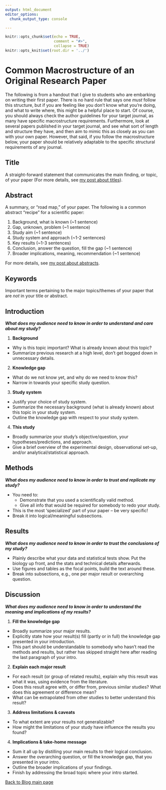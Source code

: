 ```yaml
---
output: html_document
editor_options:
  chunk_output_type: console

---
```


```r
knitr::opts_chunk$set(echo = TRUE,
                      comment = "#>",
                      collapse = TRUE)
knitr::opts_knit$set(root.dir = '../')
```


# Common Macrostructure of an Original Research Paper {.unlisted .unnumbered #Macrostructure}

The following is from a handout that I give to students who are embarking on writing their first paper. There is no hard rule that says one *must* follow this structure, but if you are feeling like you don't know what you're doing, and what to write where, this might be a helpful place to start. Of course, you should always check the author guidelines for your target journal, as many have specific macrostructure requirements. Furthermore, look at several papers published in your target journal, and see what sort of length and structure they have, and then aim to mimic this as closely as you can with your own paper. However, that said, if you follow the macrostructure below, your paper should be relatively adaptable to the specific structural requirements of any journal.

## Title {-}
A straight-forward statement that communicates the main finding, or topic, of your paper (For more details, see [my post about titles](#Titles)).

## Abstract {-}
A summary, or “road map,” of your paper. The following is a common abstract “recipe” for a scientific paper:

1.	Background, what is known (~1 sentence)
2.	Gap, unknown, problem (~1 sentence)
3.	Study aim (~1 sentence)
4.	Study system and approach (~1-2 sentences)
5.	Key results (~1-3 sentences)
6.	Conclusion, answer the question, fill the gap (~1 sentence)
7.	Broader implications, meaning, recommendation (~1 sentence)

For more details, see [my post about abstracts](#Abstracts).

## Keywords {-}
Important terms pertaining to the major topics/themes of your paper that are *not* in your title or abstract.

## Introduction {-} 
***What does my audience need to know in order to understand and care about my study?***

1.	**Background**
 * Why is this topic important? What is already known about this topic? 
 * Summarize previous research at a high level, don’t get bogged down in unnecessary details.
2.	**Knowledge gap**
 * What do we not know yet, and why do we need to know this? 
 * Narrow in towards your specific study question.
3.	**Study system**
 * Justify your choice of study system.
 * Summarize the necessary background (what is already known) about this topic in your study system.
 * Outline the knowledge gap with respect to your study system.
4.	**This study**
 * Broadly summarize your study’s objective/question, your hypotheses/predictions, and approach.
 * Give a brief overview of the experimental design, observational set-up, and/or analytical/statistical approach.

## Methods {-}
***What does my audience need to know in order to trust and replicate my study?***

 * You need to:
   + Demonstrate that you used a scientifically valid method.
   + Give all info that would be required for somebody to redo your study.
 * This is the most ‘specialized’ part of your paper – be very specific!
 * Break it into logical/meaningful subsections.

## Results {-}
***What does my audience need to know in order to trust the conclusions of my study?***

 * Plainly describe what your data and statistical tests show. Put the biology up front, and the stats and technical details afterwards.
 * Use figures and tables as the focal points, build the text around these.
 * Break into subsections, e.g., one per major result or overarching question.

## Discussion {-}
***What does my audience need to know in order to understand the meaning and implications of my results?***

1.	**Fill the knowledge gap**
 * Broadly summarize your major results.
 * Explicitly state how your result(s) fill (partly or in full) the knowledge gap presented in your introduction.
 * This part should be understandable to somebody who hasn’t read the methods and results, but rather has skipped straight here after reading the last paragraph of your intro.
2.	**Explain each major result**
 * For each result (or group of related results), explain why this result was what it was, using evidence from the literature.
 * Does this result agree with, or differ from, previous similar studies? What does this agreement or difference mean?
 * What can be extrapolated from other studies to better understand this result?
3.	**Address limitations & caveats**
 * To what extent are your results not generalizable? 
 * How might the limitations of your study have influence the results you found?
4.	**Implications & take-home message**
 * Sum it all up by distilling your main results to their logical conclusion.
 * Answer the overarching question, or fill the knowledge gap, that you presented in your intro.
 * Outline the broader implications of your findings.
 * Finish by addressing the broad topic where your intro started.

[Back to Blog main page](#blog_main)  
